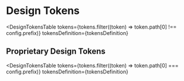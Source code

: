 
<Meta title="Purmerend/Design Tokens" />

# Design Tokens

<DesignTokensTable
  tokens={tokens.filter((token) => token.path[0] !== config.prefix)}
  tokensDefinition={tokensDefinition}
></DesignTokensTable>

## Proprietary Design Tokens

<DesignTokensTable
  tokens={tokens.filter((token) => token.path[0] === config.prefix)}
  tokensDefinition={tokensDefinition}
></DesignTokensTable>
